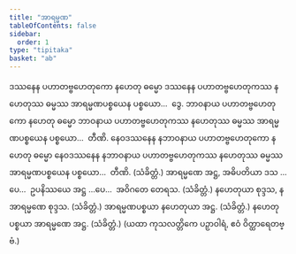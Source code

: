```yaml
---
title: "အာရမ္မဏ"
tableOfContents: false
sidebar:
  order: 1
type: "tipitaka"
basket: "ab"
---
```



<DynamicBreadcrumb />

<Division number="130">

<Paragraph number="454">
ဒဿနေန ပဟာတဗ္ဗဟေတုကော နဟေတု ဓမ္မော ဒဿနေန ပဟာတဗ္ဗဟေတုကဿ နဟေတုဿ ဓမ္မဿ အာရမ္မဏပစ္စယေန ပစ္စယော…  ဒွေ.
</Paragraph>

<Paragraph number="455">
ဘာဝနာယ ပဟာတဗ္ဗဟေတုကော နဟေတု ဓမ္မော ဘာဝနာယ ပဟာတဗ္ဗဟေတုကဿ နဟေတုဿ ဓမ္မဿ အာရမ္မဏပစ္စယေန ပစ္စယော…  တီဏိ.
</Paragraph>

<Paragraph number="456">
နေဝဒဿနေန နဘာဝနာယ ပဟာတဗ္ဗဟေတုကော နဟေတု ဓမ္မော နေဝဒဿနေန နဘာဝနာယ ပဟာတဗ္ဗဟေတုကဿ နဟေတုဿ ဓမ္မဿ အာရမ္မဏပစ္စယေန ပစ္စယော…  တီဏိ. (သံခိတ္တံ.)
</Paragraph>

</Division>
<Division number="131">

<Paragraph number="457">
အာရမ္မဏေ အဋ္ဌ, အဓိပတိယာ ဒသ …ပေ…  ဥပနိဿယေ အဋ္ဌ …ပေ…  အဝိဂတေ တေရသ. (သံခိတ္တံ.)
</Paragraph>

<Paragraph number="458">
နဟေတုယာ စုဒ္ဒသ, နအာရမ္မဏေ စုဒ္ဒသ. (သံခိတ္တံ.)
</Paragraph>

<Paragraph number="459">
အာရမ္မဏပစ္စယာ နဟေတုယာ အဋ္ဌ. (သံခိတ္တံ.)
</Paragraph>

<Paragraph number="460">
နဟေတုပစ္စယာ အာရမ္မဏေ အဋ္ဌ. (သံခိတ္တံ.)
</Paragraph>

<Paragraph number="461">
(ယထာ ကုသလတ္တိကေ ပဉှာဝါရံ, ဧဝံ ဝိတ္ထာရေတဗ္ဗံ.)
</Paragraph>
</Division>